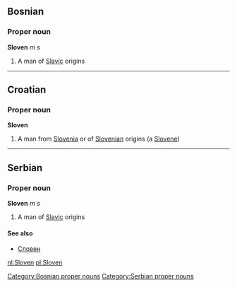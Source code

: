 ==Bosnian==
===Proper noun===
'''Sloven''' ''m s''
#A man of [[Slavic]] origins
[[Category:Bosnian proper nouns]]
----
==Croatian==
===Proper noun===
'''Sloven'''
#A man from [[Slovenia]] or of [[Slovenian]] origins (a [[Slovene]])
----
==Serbian==
===Proper noun===
'''Sloven''' ''m s''
#A man of [[Slavic]] origins
====See also====
*[[Словен]]
[[Category:Serbian proper nouns]]

[[nl:Sloven]]
[[pl:Sloven]]